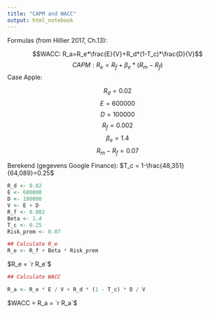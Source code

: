 ```yaml
---
title: "CAPM and WACC"
output: html_notebook
---
```


Formulas (from Hillier 2017, Ch.13):

$$WACC: R_a=R_e*\frac{E}{V}+R_d*(1-T_c)*\frac{D}{V}$$
$$CAPM: R_e=R_f+\beta_e*(R_m-R_f)$$
Case Apple:

$$R_d=0.02$$
$$E=600000$$
$$D=100000$$
$$R_f=0.002$$
$$\beta_e=1.4$$
$$R_m-R_f = 0.07$$

Berekend (gegevens Google Finance): $T_c = 1-\frac{48,351}{64,089}=0.25$
```r

R_d <- 0.02
E <- 600000
D <- 100000
V <- E + D
R_f <- 0.002
Beta <- 1.4
T_c <- 0.25
Risk_prem <- 0.07

## Calculate R_e
R_e <- R_f + Beta * Risk_prem
```

$R_e = `r R_e`$ 

```r
## Calculate WACC

R_a <- R_e * E / V + R_d * (1 - T_c) * D / V
```

$WACC = R_a = `r R_a`$ 